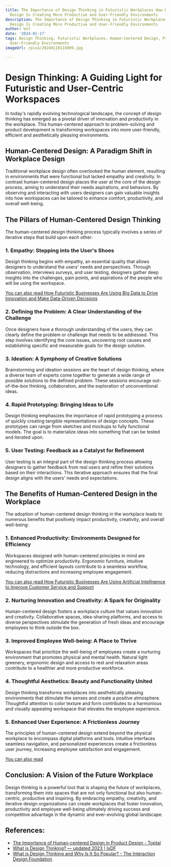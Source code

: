 ```yaml
---
title: The Importance of Design Thinking in Futuristic Workplaces How Human-Centered
  Design Is Creating More Productive and User-Friendly Environments
description: The Importance of Design Thinking in Futuristic Workplaces How Human-Centered
  Design Is Creating More Productive and User-Friendly Environments
author: Usf
date: '2024-01-17'
tags: Design Thinking, Futuristic Workplaces, Human-Centered Design, Productivity,
  User-Friendly Environments
imageUrl: /pixa/20240118115009.jpg

---
```

# **Design  Thinking:  A Guiding Light for Futuristic and User-Centric  Workspaces**

In today's rapidly  evolving technological  landscape,  the concept  of design thinking has  emerged as a pivotal driver of innovation and productivity in the workplace. This human-centered approach to problem-solving and product development is  transforming workspaces into more user-friendly, efficient and aesthetically  pleasing environments.

## Human-Centered Design: A Paradigm Shift in Workplace Design

Traditional workplace design often overlooked the human element, resulting in environments that were functional but lacked empathy and creativity. In contrast human-centered design  places the user at the core of  the design process, aiming to understand their needs aspirations, and behaviors. By observing and interacting with users  designers can gain valuable insights into how workspaces can be tailored to enhance comfort, productivity, and  overall well-being.

## The Pillars of  Human-Centered Design Thinking

The human-centered  design thinking process typically involves a series of iterative steps that build upon each other:

### 1. Empathy: Stepping into  the User's Shoes

Design thinking begins with empathy, an essential quality that allows designers to understand the users' needs and perspectives. Through observation,  interviews surveys, and user testing,  designers gather deep insights into the challenges, pain points, and aspirations  of the people who will be using the workspace.

[You can also read How Futuristic Businesses Are Using Big Data to Drive Innovation and Make  Data-Driven Decisions](How%20Futuristic%20Businesses%20Are%20Using%20Big%20Data%20to%20Drive%20Innovation%20and%20Make%20Data-Driven%20Decisions)


### 2. Defining the Problem:  A Clear Understanding of the Challenge

Once designers have a thorough understanding  of the users, they can clearly define the problem or challenge that  needs to be addressed.  This step involves identifying the core issues, uncovering  root causes and establishing specific and measurable goals for the design solution.

### 3. Ideation: A Symphony of Creative Solutions

Brainstorming and ideation sessions are the  heart of design thinking,  where a diverse team of experts come together  to generate a wide  range of possible solutions to the defined problem. These sessions encourage out-of-the-box thinking, collaboration, and the exploration of unconventional ideas.

### 4. Rapid Prototyping: Bringing Ideas  to Life

Design thinking emphasizes the importance of rapid prototyping a process of  quickly creating tangible representations  of design concepts. These prototypes can range  from sketches and mockups to fully functional models. The goal  is to materialize ideas into something that  can be tested and iterated upon.

### 5.  User Testing: Feedback as a Catalyst for Refinement

User testing is an integral part  of the design thinking process allowing  designers to  gather feedback from real users and refine their solutions based on their interactions. This iterative approach ensures that the final  design aligns with the users' needs and expectations.

##  The Benefits of Human-Centered Design in the Workplace

The adoption of  human-centered design  thinking in the workplace leads to numerous benefits  that positively  impact productivity, creativity, and overall well-being:

### 1. Enhanced Productivity: Environments Designed for  Efficiency

Workspaces  designed  with human-centered principles in mind  are engineered to optimize productivity. Ergonomic  furniture, intuitive technology, and efficient layouts contribute to a seamless workflow, reducing distractions and increasing employee engagement.

[You can also  read  How Futuristic Businesses Are Using Artificial Intelligence to Improve Customer Service and  Support](How%20Futuristic%20Businesses%20Are%20Using%20Artificial%20Intelligence%20to%20Improve%20Customer%20Service%20and%20Support)


### 2. Nurturing Innovation and Creativity: A Spark  for Originality

Human-centered design fosters a  workplace culture that  values innovation and creativity. Collaborative spaces, idea-sharing platforms, and access to diverse perspectives stimulate the generation of fresh ideas and encourage employees to  think  outside the box.

### 3. Improved Employee Well-being: A Place to Thrive

Workspaces that prioritize the well-being of employees create a nurturing environment that promotes physical  and mental health. Natural light greenery, ergonomic design and access to  rest  and relaxation areas contribute to a healthier and  more productive workforce.

### 4. Thoughtful Aesthetics: Beauty and Functionality United

Design thinking transforms workplaces into aesthetically pleasing environments that stimulate the senses and create a positive atmosphere. Thoughtful attention to color texture and form contributes  to a harmonious and visually  appealing workspace that  elevates the employee experience.

### 5. Enhanced User Experience: A Frictionless Journey

The principles of human-centered design extend beyond the physical workplace to encompass digital platforms  and tools. Intuitive interfaces seamless navigation, and personalized experiences create a frictionless  user journey, increasing  employee satisfaction and engagement.

[You  can also read ]()


## Conclusion: A Vision of the Future Workplace

Design thinking is a powerful tool that is shaping the future of workplaces, transforming them into spaces  that are not only functional but also human-centric, productive and inspiring. By embracing empathy, creativity, and iterative design  organizations  can create workplaces that foster innovation, productivity and employee well-being ultimately driving success and competitive advantage in the dynamic and ever-evolving global landscape.

## References:
- [The Importance of Human-centered Design in Product Design - Toptal](https://www.toptal.com/designers/ux/human-centered-design)
- [What is Design Thinking? — updated 2023 | IxDF](https://www.interaction-design.org/literature/topics/design-thinking)
- [What is Design Thinking and Why Is It So Popular? - The Interaction Design Foundation](https://www.interaction-design.org/literature/article/what-is-design-thinking-and-why-is-it-so-popular)
